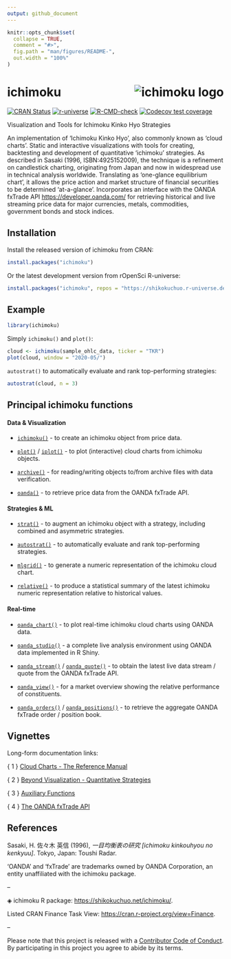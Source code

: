 ```yaml
---
output: github_document
---
```


<!-- README.md is generated from README.Rmd. Please edit that file -->

```r
knitr::opts_chunk$set(
  collapse = TRUE,
  comment = "#>",
  fig.path = "man/figures/README-",
  out.width = "100%"
)
```

# ichimoku <a href="https://shikokuchuo.net/ichimoku/" alt="ichimoku"><img src="man/figures/logo.png" alt="ichimoku logo" align="right" /></a>

<!-- badges: start -->
[![CRAN Status](https://www.r-pkg.org/badges/version/ichimoku?color=00008b)](https://CRAN.R-project.org/package=ichimoku)
[![r-universe](https://shikokuchuo.r-universe.dev/badges/ichimoku?color=a4d1eb)](https://shikokuchuo.r-universe.dev/)
[![R-CMD-check](https://github.com/shikokuchuo/ichimoku/actions/workflows/R-CMD-check.yaml/badge.svg)](https://github.com/shikokuchuo/ichimoku/actions/workflows/R-CMD-check.yaml)
[![Codecov test coverage](https://codecov.io/gh/shikokuchuo/ichimoku/branch/main/graph/badge.svg)](https://app.codecov.io/gh/shikokuchuo/ichimoku)
<!-- badges: end -->

Visualization and Tools for Ichimoku Kinko Hyo Strategies

An implementation of 'Ichimoku Kinko Hyo', also commonly known as 'cloud charts'. Static and interactive visualizations with tools for creating, backtesting and development of quantitative 'ichimoku' strategies. As described in Sasaki (1996, ISBN:4925152009), the technique is a refinement on candlestick charting, originating from Japan and now in widespread use in technical analysis worldwide. Translating as 'one-glance equilibrium chart', it allows the price action and market structure of financial securities to be determined 'at-a-glance'. Incorporates an interface with the OANDA fxTrade API <https://developer.oanda.com/> for retrieving historical and live streaming price data for major currencies, metals, commodities, government bonds and stock indices.

## Installation

Install the released version of ichimoku from CRAN:

``` r
install.packages("ichimoku")
```

Or the latest development version from rOpenSci R-universe:

``` r
install.packages("ichimoku", repos = "https://shikokuchuo.r-universe.dev")
```

## Example

```r
library(ichimoku)
```

Simply `ichimoku()` and `plot()`:

```r
cloud <- ichimoku(sample_ohlc_data, ticker = "TKR")
plot(cloud, window = "2020-05/")
```
<!-- alt="ichimoku kinko hyo" -->

`autostrat()` to automatically evaluate and rank top-performing strategies:

```r
autostrat(cloud, n = 3)
```

## Principal ichimoku functions

#### Data & Visualization

- [`ichimoku()`](https://shikokuchuo.net/ichimoku/reference/ichimoku.html) - to create an ichimoku object from price data.

- [`plot()`](https://shikokuchuo.net/ichimoku/reference/plot.ichimoku.html) / [`iplot()`](https://shikokuchuo.net/ichimoku/reference/iplot.html) - to plot (interactive) cloud charts from ichimoku objects.

- [`archive()`](https://shikokuchuo.net/ichimoku/reference/archive.html) - for reading/writing objects to/from archive files with data verification.

- [`oanda()`](https://shikokuchuo.net/ichimoku/reference/oanda.html) - to retrieve price data from the OANDA fxTrade API.

#### Strategies & ML

- [`strat()`](https://shikokuchuo.net/ichimoku/reference/strat.html) - to augment an ichimoku object with a strategy, including combined and asymmetric strategies.

- [`autostrat()`](https://shikokuchuo.net/ichimoku/reference/autostrat.html) - to automatically evaluate and rank top-performing strategies.

- [`mlgrid()`](https://shikokuchuo.net/ichimoku/reference/mlgrid.html) - to generate a numeric representation of the ichimoku cloud chart.

- [`relative()`](https://shikokuchuo.net/ichimoku/reference/relative.html) - to produce a statistical summary of the latest ichimoku numeric representation relative to historical values.

#### Real-time

- [`oanda_chart()`](https://shikokuchuo.net/ichimoku/reference/oanda_chart.html) - to plot real-time ichimoku cloud charts using OANDA data.

- [`oanda_studio()`](https://shikokuchuo.net/ichimoku/reference/oanda_studio.html) - a complete live analysis environment using OANDA data implemented in R Shiny.

- [`oanda_stream()`](https://shikokuchuo.net/ichimoku/reference/oanda_stream.html) / [`oanda_quote()`](https://shikokuchuo.net/ichimoku/reference/oanda_quote.html) - to obtain the latest live data stream / quote from the OANDA fxTrade API.

- [`oanda_view()`](https://shikokuchuo.net/ichimoku/reference/oanda_view.html) - for a market overview showing the relative performance of constituents.

- [`oanda_orders()`](https://shikokuchuo.net/ichimoku/reference/oanda_orders.html) / [`oanda_positions()`](https://shikokuchuo.net/ichimoku/reference/oanda_positions.html) - to retrieve the aggregate OANDA fxTrade order / position book.

## Vignettes

Long-form documentation links:

{ 1 } [Cloud Charts - The Reference Manual](https://shikokuchuo.net/ichimoku/articles/reference.html)

{ 2 } [Beyond Visualization - Quantitative Strategies](https://shikokuchuo.net/ichimoku/articles/strategies.html)

{ 3 } [Auxiliary Functions](https://shikokuchuo.net/ichimoku/articles/utilities.html)

{ 4 } [The OANDA fxTrade API](https://shikokuchuo.net/ichimoku/articles/xoanda.html)

## References

Sasaki, H. 佐々木 英信 (1996), *一目均衡表の研究 [ichimoku kinkouhyou no kenkyuu]*. Tokyo, Japan: Toushi Radar.

'OANDA' and 'fxTrade' are trademarks owned by OANDA Corporation, an entity unaffiliated with the ichimoku package.

--

◈ ichimoku R package: <https://shikokuchuo.net/ichimoku/>.

Listed CRAN Finance Task View: <https://cran.r-project.org/view=Finance>.

--

Please note that this project is released with a [Contributor Code of Conduct](https://shikokuchuo.net/ichimoku/CODE_OF_CONDUCT.html). By participating in this project you agree to abide by its terms.
